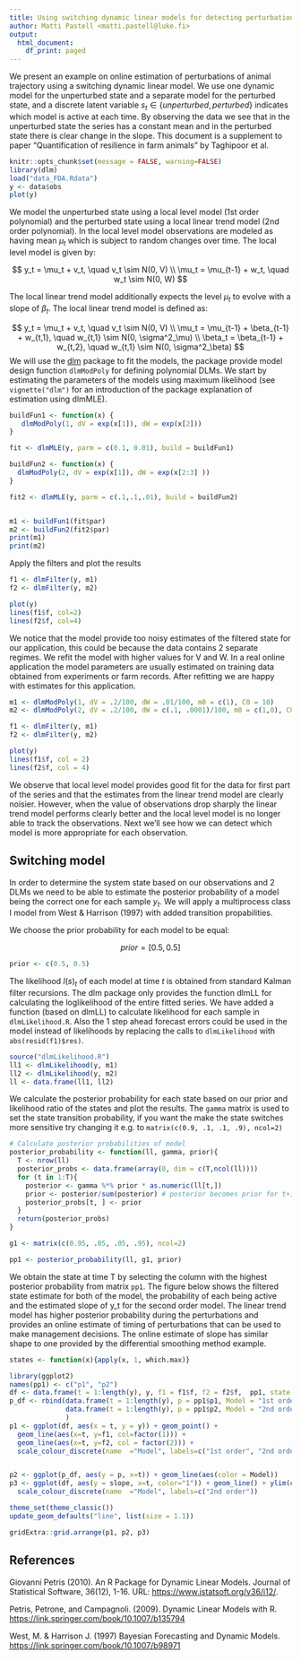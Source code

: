 ---
title: Using switching dynamic linear models for detecting perturbations
author: Matti Pastell <matti.pastell@luke.fi>
output:
  html_document:
    df_print: paged
---

We present an example on online estimation of perturbations of animal trajectory using a switching dynamic linear model. We use one dynamic model for the unperturbed state and a separate model for the perturbed state, and a discrete latent variable $s_t \in {\{unperturbed,perturbed\}}$ indicates which model is active at each time. By observing the data we see that in the unperturbed state the series has a constant mean and in the perturbed state there is clear change in the slope. This document is a supplement to paper "Quantification of resilience in farm animals" by Taghipoor et al.

```{r}
knitr::opts_chunk$set(message = FALSE, warning=FALSE)
library(dlm)
load("data_FDA.Rdata")
y <- data$obs
plot(y)
```

We model the unperturbed state using a local level model (1st order polynomial) and the perturbed state using a local linear trend model (2nd order polynomial). In the local level model observations are modeled as having mean $\mu_t$ which is subject to random changes over time. The local level model is given by:

$$
y_t = \mu_t + v_t, \quad v_t \sim N(0, V) \\
\mu_t = \mu_{t-1} + w_t, \quad w_t \sim N(0, W)
$$

The local linear trend model additionally expects the level $\mu_t$ to evolve with a slope of $\beta_t$. The local linear trend model is defined as:

$$
y_t = \mu_t + v_t, \quad v_t \sim N(0, V) \\
\mu_t = \mu_{t-1} + \beta_{t-1} + w_{t,1}, \quad w_{t,1} \sim N(0, \sigma^2_\mu) \\
\beta_t = \beta_{t-1} + w_{t,2}, \quad w_{t,1} \sim N(0, \sigma^2_\beta)
$$ We will use the [dlm](https://cran.r-project.org/web/packages/dlm/index.html) package to fit the models, the package provide model design function `dlmModPoly` for defining polynomial DLMs. We start by estimating the parameters of the models using maximum likelihood (see `vignette("dlm")` for an introduction of the package explanation of estimation using dlmMLE).

```{r}
buildFun1 <- function(x) {
   dlmModPoly(1, dV = exp(x[1]), dW = exp(x[2]))
}

fit <- dlmMLE(y, parm = c(0.1, 0.01), build = buildFun1)

buildFun2 <- function(x) {
  dlmModPoly(2, dV = exp(x[1]), dW = exp(x[2:3] ))
}

fit2 <- dlmMLE(y, parm = c(.1,.1,.01), build = buildFun2)


m1 <- buildFun1(fit$par)
m2 <- buildFun2(fit2$par)
print(m1)
print(m2)
```

Apply the filters and plot the results

```{r}
f1 <- dlmFilter(y, m1)
f2 <- dlmFilter(y, m2)

plot(y)
lines(f1$f, col=2)
lines(f2$f, col=4)
```

We notice that the model provide too noisy estimates of the filtered state for our application, this could be because the data contains 2 separate regimes. We refit the model with higher values for V and W. In a real online application the model parameters are usually estimated on training data obtained from experiments or farm records. After refitting we are happy with estimates for this application.

```{r}
m1 <- dlmModPoly(1, dV = .2/100, dW = .01/100, m0 = c(1), C0 = 10)
m2 <- dlmModPoly(2, dV = .2/100, dW = c(.1, .0001)/100, m0 = c(1,0), C0 = diag(c(10, 10)))

f1 <- dlmFilter(y, m1)
f2 <- dlmFilter(y, m2)

plot(y)
lines(f1$f, col = 2)
lines(f2$f, col = 4)

```

We observe that local level model provides good fit for the data for first part of the series and that the estimates from the linear trend model are clearly noisier. However, when the value of observations drop sharply the linear trend model performs clearly better and the local level model is no longer able to track the observations. Next we'll see how we can detect which model is more appropriate for each observation.

## Switching model

In order to determine the system state based on our observations and 2 DLMs we need to be able to estimate the posterior probability of a model being the correct one for each sample $y_t$. We will apply a multiprocess class I model from West & Harrison (1997) with added transition propabilities.

We choose the prior probability for each model to be equal:

$$prior = [0.5, 0.5]$$

```{r}
prior <- c(0.5, 0.5)
```

The likelihood $l(s)_t$ of each model at time $t$ is obtained from standard Kalman filter recursions. The dlm package only provides the function dlmLL for calculating the loglikelihood of the entire fitted series. We have added a function (based on dlmLL) to calculate likelihood for each sample in `dlmLikelihood.R`. Also the 1 step ahead forecast errors could be used in the model instead of likelihoods by replacing the calls to `dlmLikelihood` with `abs(resid(f1)$res)`.

```{r}
source("dlmLikelihood.R")
ll1 <- dlmLikelihood(y, m1)
ll2 <- dlmLikelihood(y, m2)
ll <- data.frame(ll1, ll2)
```

We calculate the posterior probability for each state based on our prior and likelihood ratio of the states and plot the results. The `gamma` matrix is used to set the state transition probability, if you want the make the state switches more sensitive try changing it e.g. to `matrix(c(0.9, .1, .1, .9), ncol=2)`

```{r}
# Calculate posterior probabilities of model
posterior_probability <- function(ll, gamma, prior){
  T <- nrow(ll)
  posterior_probs <- data.frame(array(0, dim = c(T,ncol(ll))))
  for (t in 1:T){
    posterior <- gamma %*% prior * as.numeric(ll[t,])
    prior <- posterior/sum(posterior) # posterior becomes prior for t+1
    posterior_probs[t, ] <- prior
  }
  return(posterior_probs)
}

g1 <- matrix(c(0.95, .05, .05, .95), ncol=2)

pp1 <- posterior_probability(ll, g1, prior)
```

We obtain the state at time T by selecting the column with the highest posterior probability from matrix `pp1`. The figure below shows the filtered state estimate for both of the model, the probability of each being active and the estimated slope of y_t for the second order model. The linear trend model has higher posterior probability during the perturbations and provides an online estimate of timing of perturbations that can be used to make management decisions. The online estimate of slope has similar shape to one provided by the differential smoothing method example.

```{r}
states <- function(x){apply(x, 1, which.max)}

library(ggplot2)
names(pp1) <- c("p1", "p2")
df <- data.frame(t = 1:length(y), y, f1 = f1$f, f2 = f2$f,  pp1, state = states(pp1), slope = dropFirst(f2$m[,2]))
p_df <- rbind(data.frame(t = 1:length(y), p = pp1$p1, Model = "1st order"),
              data.frame(t = 1:length(y), p = pp1$p2, Model = "2nd order")
              )
p1 <- ggplot(df, aes(x = t, y = y)) + geom_point() +
  geom_line(aes(x=t, y=f1, col=factor(1))) +
  geom_line(aes(x=t, y=f2, col = factor(2))) +
  scale_colour_discrete(name  ="Model", labels=c("1st order", "2nd order"))


p2 <- ggplot(p_df, aes(y = p, x=t)) + geom_line(aes(color = Model))
p3 <- ggplot(df, aes(y = slope, x=t, color="1")) + geom_line() + ylim(c(-0.02, 0.02)) +
  scale_colour_discrete(name  ="Model", labels=c("2nd order"))

theme_set(theme_classic())
update_geom_defaults("line", list(size = 1.1))

gridExtra::grid.arrange(p1, p2, p3)

```

## References

Giovanni Petris (2010). An R Package for Dynamic Linear Models. Journal of Statistical Software, 36(12), 1-16. URL: <https://www.jstatsoft.org/v36/i12/>.

Petris, Petrone, and Campagnoli. (2009). Dynamic Linear Models with R. <https://link.springer.com/book/10.1007/b135794>

West, M. & Harrison J. (1997) Bayesian Forecasting and Dynamic Models. <https://link.springer.com/book/10.1007/b98971>
